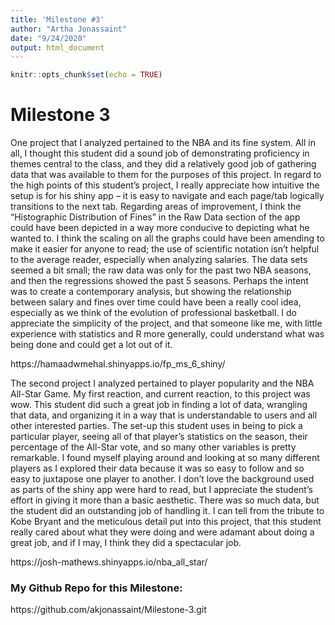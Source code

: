 ```yaml
---
title: 'Milestone #3'
author: "Artha Jonassaint"
date: "9/24/2020"
output: html_document
---
```


```r
knitr::opts_chunk$set(echo = TRUE)
```

# Milestone 3

One project that I analyzed pertained to the NBA and its fine system. All in all, I thought this student did a sound job of demonstrating proficiency in themes central to the class, and they did a relatively good job of gathering data that was available to them for the purposes of this project. In regard to the high points of this student’s project, I really appreciate how intuitive the setup is for his shiny app -- it is easy to navigate and each page/tab logically transitions to the next tab. Regarding areas of improvement, I think the “Histographic Distribution of Fines” in the Raw Data section of the app could have been depicted in a way more conducive to depicting what he wanted to. I think the scaling on all the graphs could have been amending to make it easier for anyone to read; the use of scientific notation isn’t helpful to the average reader, especially when analyzing salaries. The data sets seemed a bit small; the raw data was only for the past two NBA seasons, and then the regressions showed the past 5 seasons. Perhaps the intent was to create a contemporary analysis, but showing the relationship between salary and fines over time could have been a really cool idea, especially as we think of the evolution of professional basketball. I do appreciate the simplicity of the project, and that someone like me, with little experience with statistics and R more generally, could understand what was being done and could get a lot out of it. 

https://hamaadwmehal.shinyapps.io/fp_ms_6_shiny/

The second project I analyzed pertained to player popularity and the NBA All-Star Game. My first reaction, and current reaction,  to this project was wow. This student did such a great job in finding a lot of data, wrangling that data, and organizing it in a way that is understandable to users and all other interested parties. The set-up  this student uses in being to pick a particular player, seeing all of that player’s statistics on the season, their percentage of the All-Star vote, and so many other variables is pretty remarkable. I found myself playing around and looking at so many different players as I explored their data because it was so easy to follow and so easy to juxtapose one player to another. I don’t love the background used as parts of the shiny app were hard to read, but I appreciate the student’s effort in giving it more than a basic aesthetic. There was so much data, but the student did an outstanding job of handling it. I can tell from the tribute to Kobe Bryant and the meticulous detail put into this project, that this student really cared about what they were doing and were adamant about doing a great job, and if I may, I think they did a spectacular job. 

https://josh-mathews.shinyapps.io/nba_all_star/



### My Github Repo for this Milestone:
https://github.com/akjonassaint/Milestone-3.git
